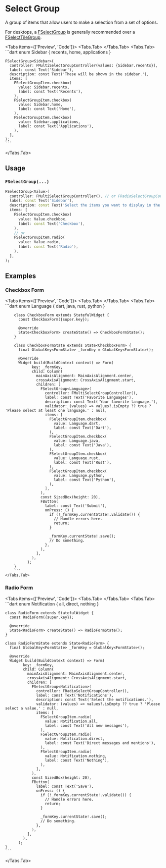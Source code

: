 
# Select Group
A group of items that allow users to make a selection from a set of options.

For desktops, a [FSelectGroup](docs/form/select-group) is generally recommended over a [FSelectTileGroup](docs/tile/select-tile-group).

<LinkBadgeGroup>
    <LinkBadge label="API Reference" href="https://pub.dev/documentation/forui/latest/forui.widgets.select-group/forui.widgets.select-group-library.html"/>
</LinkBadgeGroup>

<Tabs items={['Preview', 'Code']}>
  <Tabs.Tab>
    <Widget name='select-group' variant='default' query={{}} height={300}/>
  </Tabs.Tab>
  <Tabs.Tab>
    ```dart
    enum Sidebar { recents, home, applications }

    FSelectGroup<Sidebar>(
      controller: FMultiSelectGroupController(values: {Sidebar.recents}),
      label: const Text('Sidebar'),
      description: const Text('These will be shown in the sidebar.'),
      items: [
        FSelectGroupItem.checkbox(
          value: Sidebar.recents,
          label: const Text('Recents'),
        ),
        FSelectGroupItem.checkbox(
          value: Sidebar.home,
          label: const Text('Home'),
        ),
        FSelectGroupItem.checkbox(
          value: Sidebar.applications,
          label: const Text('Applications'),
        ),
      ],
    );
    ```
  </Tabs.Tab>
</Tabs>

## Usage

### `FSelectGroup(...)`

```dart
FSelectGroup<Value>(
  controller: FMultiSelectGroupController(), // or FRadioSelectGroupController()
  label: const Text('Sidebar'),
  description: const Text('Select the items you want to display in the sidebar.'),
  items: [
    FSelectGroupItem.checkbox(
      value: Value.checkbox,
      label: const Text('Checkbox'),
    ),
    // or
    FSelectGroupItem.radio(
      value: Value.radio,
      label: const Text('Radio'),
    ),
  ],
);
```

## Examples

### Checkbox Form
<Tabs items={['Preview', 'Code']}>
    <Tabs.Tab>
        <Widget name='select-group' variant='checkbox-form' query={{}} height={400}/>
    </Tabs.Tab>
    <Tabs.Tab>
        ```dart
        enum Language { dart, java, rust, python }

        class CheckboxForm extends StatefulWidget {
          const CheckboxForm({super.key});

          @override
          State<CheckboxForm> createState() => CheckboxFormState();
        }

        class CheckboxFormState extends State<CheckboxForm> {
          final GlobalKey<FormState> _formKey = GlobalKey<FormState>();

          @override
          Widget build(BuildContext context) => Form(
                key: _formKey,
                child: Column(
                  mainAxisAlignment: MainAxisAlignment.center,
                  crossAxisAlignment: CrossAxisAlignment.start,
                  children: [
                    FSelectGroup<Language>(
                      controller: FMultiSelectGroupController(),
                      label: const Text('Favorite Languages'),
                      description: const Text('Your favorite language.'),
                      validator: (values) => values?.isEmpty ?? true ? 'Please select at least one language.' : null,
                      items: [
                        FSelectGroupItem.checkbox(
                          value: Language.dart,
                          label: const Text('Dart'),
                        ),
                        FSelectGroupItem.checkbox(
                          value: Language.java,
                          label: const Text('Java'),
                        ),
                        FSelectGroupItem.checkbox(
                          value: Language.rust,
                          label: const Text('Rust'),
                        ),
                        FSelectGroupItem.checkbox(
                          value: Language.python,
                          label: const Text('Python'),
                        ),
                      ],
                    ),
                    const SizedBox(height: 20),
                    FButton(
                      label: const Text('Submit'),
                      onPress: () {
                        if (!_formKey.currentState!.validate()) {
                          // Handle errors here.
                          return;
                        }

                        _formKey.currentState!.save();
                        // Do something.
                      },
                    ),
                  ],
                ),
              );
        }
        ```
    </Tabs.Tab>
</Tabs>

### Radio Form
<Tabs items={['Preview', 'Code']}>
  <Tabs.Tab>
    <Widget name='select-group' variant='radio-form' query={{}} height={400}/>
  </Tabs.Tab>
  <Tabs.Tab>
    ```dart
    enum Notification { all, direct, nothing }

    class RadioForm extends StatefulWidget {
      const RadioForm({super.key});

      @override
      State<RadioForm> createState() => RadioFormState();
    }

    class RadioFormState extends State<RadioForm> {
      final GlobalKey<FormState> _formKey = GlobalKey<FormState>();

      @override
      Widget build(BuildContext context) => Form(
            key: _formKey,
            child: Column(
              mainAxisAlignment: MainAxisAlignment.center,
              crossAxisAlignment: CrossAxisAlignment.start,
              children: [
                FSelectGroup<Notification>(
                  controller: FRadioSelectGroupController(),
                  label: const Text('Notifications'),
                  description: const Text('Select the notifications.'),
                  validator: (values) => values?.isEmpty ?? true ? 'Please select a value.' : null,
                  items: [
                    FSelectGroupItem.radio(
                      value: Notification.all,
                      label: const Text('All new messages'),
                    ),
                    FSelectGroupItem.radio(
                      value: Notification.direct,
                      label: const Text('Direct messages and mentions'),
                    ),
                    FSelectGroupItem.radio(
                      value: Notification.nothing,
                      label: const Text('Nothing'),
                    ),
                  ],
                ),
                const SizedBox(height: 20),
                FButton(
                  label: const Text('Save'),
                  onPress: () {
                    if (!_formKey.currentState!.validate()) {
                      // Handle errors here.
                      return;
                    }

                    _formKey.currentState!.save();
                    // Do something.
                  },
                ),
              ],
            ),
          );
    }
    ```
  </Tabs.Tab>
</Tabs>
